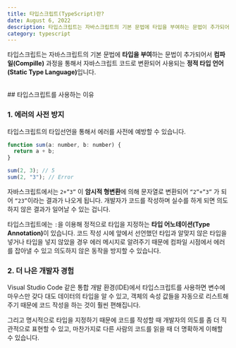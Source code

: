 ```yaml
---
title: 타입스크립트(TypeScript)란?
date: August 6, 2022
description: 타입스크립트는 자바스크립트의 기본 문법에 타입을 부여하는 문법이 추가되어서 컴파일(Compille) 과정을 통해서 자바스크립트 코드로 변환되어 사용되는 정적 타입 언어(Static Type Language)입니다.
category: typescript
---
```


타입스크립트는 자바스크립트의 기본 문법에 **타입을 부여**하는 문법이 추가되어서 **컴파일(Compille)** 과정을 통해서 자바스크립트 코드로 변환되어 사용되는 <strong>정적 타입 언어(Static Type Language)</strong>입니다.

<br />
## 타입스크립트를 사용하는 이유

### 1. 에러의 사전 방지

타입스크립트의 타입선언을 통해서 에러를 사전에 예방할 수 있습니다.

```jsx
function sum(a: number, b: number) {
  return a + b;
}

sum(2, 3); // 5
sum(2, "3"); // Error
```

자바스크립트에서는 `2+”3”` 이 **암시적 형변환**에 의해 문자열로 변환되어 `“2”+”3”` 가 되어 `“23”`이라는 결과가 나오게 됩니다. 개발자가 코드를 작성하며 실수를 하게 되면 의도하지 않은 결과가 일어날 수 있는 겁니다.

타입스크립트에는 `:`을 이용해 정적으로 타입을 지정하는 <strong>타입 어노테이션(Type Annotation)</strong>이 있습니다. 코드 작성 시에 앞에서 선언했던 타입과 알맞지 않은 타입을 넣거나 타입을 넣지 않았을 경우 에러 메시지로 알려주기 때문에 컴파일 시점에서 에러를 잡아낼 수 있고 의도하지 않은 동작을 방지할 수 있습니다.

### 2. 더 나은 개발자 경험

Visual Studio Code 같은 통합 개발 환경(IDE)에서 타입스크립트를 사용하면 변수에 마우스만 갖다 대도 데이터의 타입을 알 수 있고, 객체의 속성 값들을 자동으로 리스트해주기 때문에 코드 작성을 하는 것이 훨씬 편해집니다.

그리고 명시적으로 타입을 지정하기 때문에 코드를 작성할 때 개발자의 의도를 좀 더 직관적으로 표현할 수 있고, 마찬가지로 다른 사람의 코드를 읽을 때 더 명확하게 이해할 수 있습니다.
